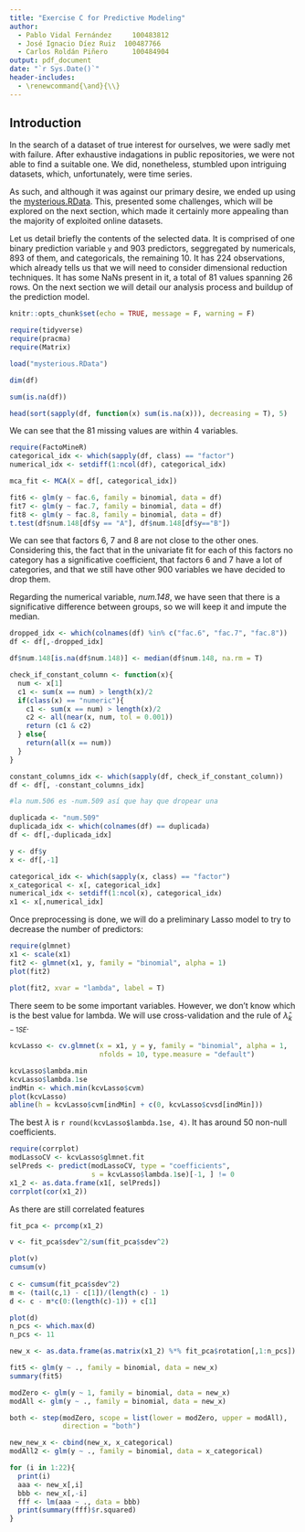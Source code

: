```yaml
---
title: "Exercise C for Predictive Modeling"
author:
  - Pablo Vidal Fernández	  100483812
  - José Ignacio Díez Ruiz	100487766
  - Carlos Roldán Piñero	  100484904
output: pdf_document
date: "`r Sys.Date()`"
header-includes:
  - \renewcommand{\and}{\\}
---
```


## Introduction

In the search of a dataset of true interest for ourselves, we were
sadly met with failure.
After exhaustive indagations in public repositories, we were
not able to find a suitable one.
We did, nonetheless, stumbled upon intriguing datasets,
which, unfortunately, were time series.

As such, and although it was against our primary desire,
we ended up using the [mysterious.RData](https://github.com/egarpor/handy/blob/master/datasets/mysterious.RData?raw=true).
This, presented some challenges, which will be explored
on the next section, which made it certainly more appealing
than the majority of exploited online datasets.

Let us detail briefly the contents of the selected data.
It is comprised of one binary prediction variable `y` and
903 predictors, seggregated by numericals, 893 of them, and
categoricals, the remaining 10.
It has 224 observations, which already tells us that we will
need to consider dimensional reduction techniques.
It has some NaNs present in it, a total of 81 values
spanning 26 rows.
On the next section we will detail our analysis process
and buildup of the prediction model.

```r
knitr::opts_chunk$set(echo = TRUE, message = F, warning = F)
```

```r
require(tidyverse)
require(pracma)
require(Matrix)
```


```r
load("mysterious.RData")

dim(df)

sum(is.na(df))

head(sort(sapply(df, function(x) sum(is.na(x))), decreasing = T), 5)
```

We can see that the 81 missing values are within 4 variables.

```r
require(FactoMineR)
categorical_idx <- which(sapply(df, class) == "factor")
numerical_idx <- setdiff(1:ncol(df), categorical_idx)

mca_fit <- MCA(X = df[, categorical_idx])
```

```r
fit6 <- glm(y ~ fac.6, family = binomial, data = df)
fit7 <- glm(y ~ fac.7, family = binomial, data = df)
fit8 <- glm(y ~ fac.8, family = binomial, data = df)
t.test(df$num.148[df$y == "A"], df$num.148[df$y=="B"])
```


We can see that factors 6, 7 and 8 are not close to the other ones. Considering this, the fact that in the univariate fit for each of this factors no category has a significative coefficient, that factors 6 and 7 have a lot of categories, and that we still have other 900 variables we have decided to drop them. 

Regarding the numerical variable, *num.148*, we have seen that there is a significative difference between groups, so we will keep it and impute the median. 

```r

dropped_idx <- which(colnames(df) %in% c("fac.6", "fac.7", "fac.8"))
df <- df[,-dropped_idx]

df$num.148[is.na(df$num.148)] <- median(df$num.148, na.rm = T)

check_if_constant_column <- function(x){
  num <- x[1]
  c1 <- sum(x == num) > length(x)/2
  if(class(x) == "numeric"){
    c1 <- sum(x == num) > length(x)/2
    c2 <- all(near(x, num, tol = 0.001))
    return (c1 & c2)
  } else{
    return(all(x == num))
  }  
}

constant_columns_idx <- which(sapply(df, check_if_constant_column))
df <- df[, -constant_columns_idx]

#la num.506 es -num.509 así que hay que dropear una

duplicada <- "num.509"
duplicada_idx <- which(colnames(df) == duplicada)
df <- df[,-duplicada_idx]

y <- df$y
x <- df[,-1]

categorical_idx <- which(sapply(x, class) == "factor")
x_categorical <- x[, categorical_idx]
numerical_idx <- setdiff(1:ncol(x), categorical_idx)
x1 <- x[,numerical_idx]
```
Once preprocessing is done, we will do a preliminary Lasso model to try to decrease the number of predictors:

```r
require(glmnet)
x1 <- scale(x1)
fit2 <- glmnet(x1, y, family = "binomial", alpha = 1)
plot(fit2)
```

```r
plot(fit2, xvar = "lambda", label = T)
```

There seem to be some important variables. However, we don't know which is the best value for lambda. We will use cross-validation and the rule of $\hat{\lambda}_{k-1SE}$.

```r
kcvLasso <- cv.glmnet(x = x1, y = y, family = "binomial", alpha = 1, 
                      nfolds = 10, type.measure = "default")

kcvLasso$lambda.min
kcvLasso$lambda.1se
indMin <- which.min(kcvLasso$cvm)
plot(kcvLasso)
abline(h = kcvLasso$cvm[indMin] + c(0, kcvLasso$cvsd[indMin]))
```

The best $\lambda$ is `r round(kcvLasso$lambda.1se, 4)`. It has around 50 non-null coefficients. 

```r
require(corrplot)
modLassoCV <- kcvLasso$glmnet.fit
selPreds <- predict(modLassoCV, type = "coefficients",
                    s = kcvLasso$lambda.1se)[-1, ] != 0
x1_2 <- as.data.frame(x1[, selPreds])
corrplot(cor(x1_2))
```

As there are still correlated features

```r
fit_pca <- prcomp(x1_2)

v <- fit_pca$sdev^2/sum(fit_pca$sdev^2) 

plot(v)
cumsum(v)  
  
c <- cumsum(fit_pca$sdev^2)
m <- (tail(c,1) - c[1])/(length(c) - 1)
d <- c - m*c(0:(length(c)-1)) + c[1]

plot(d)
n_pcs <- which.max(d)
n_pcs <- 11

new_x <- as.data.frame(as.matrix(x1_2) %*% fit_pca$rotation[,1:n_pcs])

fit5 <- glm(y ~ ., family = binomial, data = new_x)
summary(fit5)

modZero <- glm(y ~ 1, family = binomial, data = new_x)
modAll <- glm(y ~ ., family = binomial, data = new_x)

both <- step(modZero, scope = list(lower = modZero, upper = modAll),
             direction = "both")

new_new_x <- cbind(new_x, x_categorical)
modAll2 <- glm(y ~ ., family = binomial, data = x_categorical)

for (i in 1:22){
  print(i)
  aaa <- new_x[,i]
  bbb <- new_x[,-i]
  fff <- lm(aaa ~ ., data = bbb)
  print(summary(fff)$r.squared)
}
```

